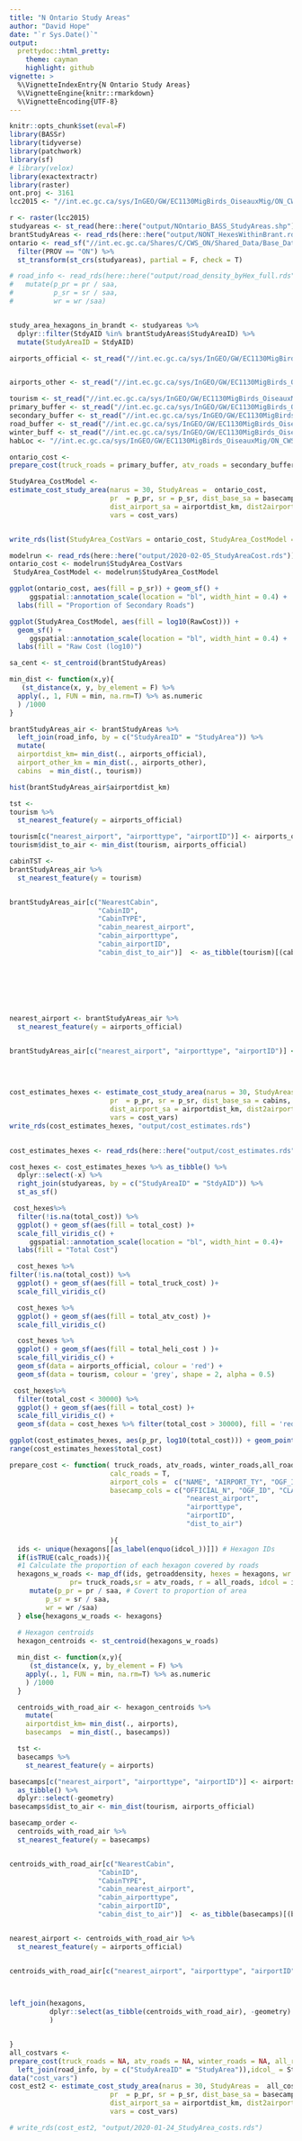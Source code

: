 ```yaml
---
title: "N Ontario Study Areas"
author: "David Hope"
date: "`r Sys.Date()`"
output:
  prettydoc::html_pretty:
    theme: cayman
    highlight: github
vignette: >
  %\VignetteIndexEntry{N Ontario Study Areas}
  %\VignetteEngine{knitr::rmarkdown}
  %\VignetteEncoding{UTF-8}
---
```


```r
knitr::opts_chunk$set(eval=F)
library(BASSr)
library(tidyverse)
library(patchwork)
library(sf)
# library(velox)
library(exactextractr)
library(raster)
ont.proj <- 3161
lcc2015 <- "//int.ec.gc.ca/sys/InGEO/GW/EC1130MigBirds_OiseauxMig/ON_CWS/THEMES/BMS_ON/SPATIAL/lcc2015_hab/NontariobrandtLCC2015_reproj.tif"

r <- raster(lcc2015)
studyareas <- st_read(here::here("output/NOntario_BASS_StudyAreas.shp"))
brantStudyAreas <- read_rds(here::here("output/NONT_HexesWithinBrant.rds"))
ontario <- read_sf("//int.ec.gc.ca/Shares/C/CWS_ON/Shared_Data/Base_Data/Boundaries/Canada/canada.shp") %>%
  filter(PROV == "ON") %>%
  st_transform(st_crs(studyareas), partial = F, check = T)

# road_info <- read_rds(here::here("output/road_density_byHex_full.rds")) %>% 
#   mutate(p_pr = pr / saa,
#          p_sr = sr / saa,
#          wr = wr /saa)


study_area_hexagons_in_brandt <- studyareas %>% 
  dplyr::filter(StdyAID %in% brantStudyAreas$StudyAreaID) %>% 
  mutate(StudyAreaID = StdyAID)
```






```r


airports_official <- st_read("//int.ec.gc.ca/sys/InGEO/GW/EC1130MigBirds_OiseauxMig/ON_CWS/THEMES/BorealApproach/SPATIAL/BASS_AccessLyrs/Airports_Official_FeaturesToPoints.shp") %>% filter(AIRPORT_TY != "Hospital Heliport")%>% st_transform(ont.proj)


airports_other <- st_read("//int.ec.gc.ca/sys/InGEO/GW/EC1130MigBirds_OiseauxMig/ON_CWS/THEMES/BorealApproach/SPATIAL/BASS_AccessLyrs/Airports_Other_FeaturesToPoints.shp")%>% st_transform(ont.proj)

tourism <- st_read("//int.ec.gc.ca/sys/InGEO/GW/EC1130MigBirds_OiseauxMig/ON_CWS/THEMES/BorealApproach/SPATIAL/BASS_AccessLyrs/TourismEstablishments_pt.shp")%>% st_transform(ont.proj)
primary_buffer <- st_read("//int.ec.gc.ca/sys/InGEO/GW/EC1130MigBirds_OiseauxMig/ON_CWS/THEMES/BorealApproach/SANDBOX/dhdev/Primary1000.shp") %>% st_transform(ont.proj)
secondary_buffer <- st_read("//int.ec.gc.ca/sys/InGEO/GW/EC1130MigBirds_OiseauxMig/ON_CWS/THEMES/BorealApproach/SANDBOX/dhdev/SecondaryOnlyBuff1k.shp")%>% st_transform(ont.proj)
road_buffer <- st_read("//int.ec.gc.ca/sys/InGEO/GW/EC1130MigBirds_OiseauxMig/ON_CWS/THEMES/BorealApproach/SANDBOX/dhdev/Roads_1000_PriSec.shp")%>% st_transform(ont.proj)
winter_buff <- st_read("//int.ec.gc.ca/sys/InGEO/GW/EC1130MigBirds_OiseauxMig/ON_CWS/THEMES/BorealApproach/SANDBOX/dhdev/WinterRoads_Buffer1k.shp")%>% st_transform(ont.proj)
habLoc <- "//int.ec.gc.ca/sys/InGEO/GW/EC1130MigBirds_OiseauxMig/ON_CWS/THEMES/BMS_ON/SANDBOX/dhdev/OnBMS/spatial/NontariobrandtLCC2015_reproj.tif"


```


```r

ontario_cost <- 
prepare_cost(truck_roads = primary_buffer, atv_roads = secondary_buffer, winter_roads = winter_buff, all_roads = road_buffer, airports = airports_official,basecamps = tourism, hexagons = study_area_hexagons_in_brandt, idcol_ = StudyAreaID, calc_roads = T)

StudyArea_CostModel <- 
estimate_cost_study_area(narus = 30, StudyAreas =  ontario_cost, 
                         pr  = p_pr, sr = p_sr, dist_base_sa = basecamps,
                         dist_airport_sa = airportdist_km, dist2airport_base = cabin_dist_to_air,
                         vars = cost_vars)


write_rds(list(StudyArea_CostVars = ontario_cost, StudyArea_CostModel = StudyArea_CostModel), "output/2020-02-05_StudyAreaCost.rds")
```

```r
modelrun <- read_rds(here::here("output/2020-02-05_StudyAreaCost.rds"))
ontario_cost <- modelrun$StudyArea_CostVars
 StudyArea_CostModel <- modelrun$StudyArea_CostModel
```


```r
ggplot(ontario_cost, aes(fill = p_sr)) + geom_sf() +
     ggspatial::annotation_scale(location = "bl", width_hint = 0.4) +
  labs(fill = "Proportion of Secondary Roads")
```

```r
ggplot(StudyArea_CostModel, aes(fill = log10(RawCost))) + 
  geom_sf() +
     ggspatial::annotation_scale(location = "bl", width_hint = 0.4) +
  labs(fill = "Raw Cost (log10)")
```


```r

sa_cent <- st_centroid(brantStudyAreas)

min_dist <- function(x,y){
   (st_distance(x, y, by_element = F) %>% 
  apply(., 1, FUN = min, na.rm=T) %>% as.numeric 
  ) /1000
}

brantStudyAreas_air <- brantStudyAreas %>% 
  left_join(road_info, by = c("StudyAreaID" = "StudyArea")) %>% 
  mutate(
  airportdist_km= min_dist(., airports_official),
  airport_other_km = min_dist(., airports_other),
  cabins  = min_dist(., tourism))

hist(brantStudyAreas_air$airportdist_km)

tst <- 
tourism %>% 
  st_nearest_feature(y = airports_official) 

tourism[c("nearest_airport", "airporttype", "airportID")] <- airports_official[tst, c("NAME", "AIRPORT_TY", "OGF_ID")] %>% as_tibble() %>% dplyr::select(-geometry)
tourism$dist_to_air <- min_dist(tourism, airports_official)

cabinTST <- 
brantStudyAreas_air %>% 
  st_nearest_feature(y = tourism) 


brantStudyAreas_air[c("NearestCabin", 
                      "CabinID",
                      "CabinTYPE",
                      "cabin_nearest_airport", 
                      "cabin_airporttype", 
                      "cabin_airportID",
                      "cabin_dist_to_air")]  <- as_tibble(tourism)[(cabinTST), c("OFFICIAL_N", "OGF_ID", 
                                                                         "CLASS_SUBT", 
                                                                         "nearest_airport", 
                                                                         "airporttype", 
                                                                         "airportID",
                                                                         "dist_to_air")]


nearest_airport <- brantStudyAreas_air %>% 
  st_nearest_feature(y = airports_official)


brantStudyAreas_air[c("nearest_airport", "airporttype", "airportID")] <- as_tibble(airports_official)[nearest_airport,
                                                                                                      c("NAME", 
                                                                                                        "AIRPORT_TY", 
                                                                                                        "OGF_ID")] 

```

```r

cost_estimates_hexes <- estimate_cost_study_area(narus = 30, StudyAreas =  brantStudyAreas_air, 
                         pr  = p_pr, sr = p_sr, dist_base_sa = cabins,
                         dist_airport_sa = airportdist_km, dist2airport_base = cabin_dist_to_air,
                         vars = cost_vars)
write_rds(cost_estimates_hexes, "output/cost_estimates.rds")
 
```


```r
cost_estimates_hexes <- read_rds(here::here("output/cost_estimates.rds"))

cost_hexes <- cost_estimates_hexes %>% as_tibble() %>% 
  dplyr::select(-x) %>% 
  right_join(studyareas, by = c("StudyAreaID" = "StdyAID")) %>% 
  st_as_sf()
```



```r

 cost_hexes%>% 
  filter(!is.na(total_cost)) %>% 
  ggplot() + geom_sf(aes(fill = total_cost) )+ 
  scale_fill_viridis_c() +
     ggspatial::annotation_scale(location = "bl", width_hint = 0.4)+
  labs(fill = "Total Cost")


```


```r
  cost_hexes %>% 
filter(!is.na(total_cost)) %>% 
  ggplot() + geom_sf(aes(fill = total_truck_cost) )+ 
  scale_fill_viridis_c()
```

```r
  cost_hexes %>% 
  ggplot() + geom_sf(aes(fill = total_atv_cost) )+ 
  scale_fill_viridis_c()
```

```r
  cost_hexes %>% 
  ggplot() + geom_sf(aes(fill = total_heli_cost ) )+ 
  scale_fill_viridis_c() + 
  geom_sf(data = airports_official, colour = 'red') + 
  geom_sf(data = tourism, colour = 'grey', shape = 2, alpha = 0.5)
```


```r
 cost_hexes%>% 
  filter(total_cost < 30000) %>% 
  ggplot() + geom_sf(aes(fill = total_cost) )+ 
  scale_fill_viridis_c() +
  geom_sf(data = cost_hexes %>% filter(total_cost > 30000), fill = 'red')
```



```r

ggplot(cost_estimates_hexes, aes(p_pr, log10(total_cost))) + geom_point() + geom_smooth()
range(cost_estimates_hexes$total_cost)

```





```r

prepare_cost <- function( truck_roads, atv_roads, winter_roads,all_roads, airports, basecamps, hexagons, idcol_,
                         calc_roads = T,
                         airport_cols =  c("NAME", "AIRPORT_TY", "OGF_ID"),
                         basecamp_cols = c("OFFICIAL_N", "OGF_ID", "CLASS_SUBT",
                                            "nearest_airport", 
                                            "airporttype", 
                                            "airportID",
                                            "dist_to_air")
                        
                         ){
  ids <- unique(hexagons[[as_label(enquo(idcol_))]]) # Hexagon IDs
  if(isTRUE(calc_roads)){
  #1 Calculate the proportion of each hexagon covered by roads
  hexagons_w_roads <- map_df(ids, getroaddensity, hexes = hexagons, wr = winter_buff,
               pr= truck_roads,sr = atv_roads, r = all_roads, idcol = idcol_) %>% 
     mutate(p_pr = pr / saa, # Covert to proportion of area
         p_sr = sr / saa,
         wr = wr /saa)
  } else{hexagons_w_roads <- hexagons}
  
  # Hexagon centroids
  hexagon_centroids <- st_centroid(hexagons_w_roads)

  min_dist <- function(x,y){
     (st_distance(x, y, by_element = F) %>% 
    apply(., 1, FUN = min, na.rm=T) %>% as.numeric 
    ) /1000
  }

  centroids_with_road_air <- hexagon_centroids %>% 
    mutate(
    airportdist_km= min_dist(., airports),
    basecamps  = min_dist(., basecamps))

  tst <- 
  basecamps %>% 
    st_nearest_feature(y = airports) 

basecamps[c("nearest_airport", "airporttype", "airportID")] <- airports[tst,airport_cols] %>% 
  as_tibble() %>% 
  dplyr::select(-geometry)
basecamps$dist_to_air <- min_dist(tourism, airports_official)

basecamp_order <- 
  centroids_with_road_air %>% 
  st_nearest_feature(y = basecamps) 


centroids_with_road_air[c("NearestCabin", 
                      "CabinID",
                      "CabinTYPE",
                      "cabin_nearest_airport", 
                      "cabin_airporttype", 
                      "cabin_airportID",
                      "cabin_dist_to_air")]  <- as_tibble(basecamps)[(basecamp_order), basecamp_cols]


nearest_airport <- centroids_with_road_air %>% 
  st_nearest_feature(y = airports_official)


centroids_with_road_air[c("nearest_airport", "airporttype", "airportID")] <- as_tibble(airports)[nearest_airport,
                                                                                                     airport_cols] 


left_join(hexagons, 
          dplyr::select(as_tibble(centroids_with_road_air), -geometry)
          )


}
all_costvars <- 
prepare_cost(truck_roads = NA, atv_roads = NA, winter_roads = NA, all_roads = NA, airports = airports_official, basecamps = tourism, hexagons =  study_area_hexagons_in_brandt %>% 
  left_join(road_info, by = c("StudyAreaID" = "StudyArea")),idcol_ = StudyAreaID, calc_roads = F )
data("cost_vars")
cost_est2 <- estimate_cost_study_area(narus = 30, StudyAreas =  all_costvars, 
                         pr  = p_pr, sr = p_sr, dist_base_sa = basecamps,
                         dist_airport_sa = airportdist_km, dist2airport_base = cabin_dist_to_air,
                         vars = cost_vars)

# write_rds(cost_est2, "output/2020-01-24_StudyArea_costs.rds")

```










































